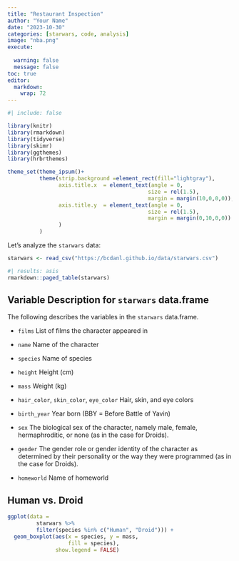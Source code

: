 ```yaml
---
title: "Restaurant Inspection"
author: "Your Name"
date: "2023-10-30"
categories: [starwars, code, analysis]
image: "nba.png"
execute: 
  
  warning: false
  message: false
toc: true
editor: 
  markdown: 
    wrap: 72
---
```


```r
#| include: false

library(knitr)
library(rmarkdown)
library(tidyverse)
library(skimr)
library(ggthemes)
library(hrbrthemes)

theme_set(theme_ipsum()+
          theme(strip.background =element_rect(fill="lightgray"),
                axis.title.x  = element_text(angle = 0,
                                            size = rel(1.5),
                                            margin = margin(10,0,0,0)),
                axis.title.y  = element_text(angle = 0,
                                            size = rel(1.5),
                                            margin = margin(0,10,0,0))
                )
          )
```

Let's analyze the `starwars` data:

```r
starwars <- read_csv("https://bcdanl.github.io/data/starwars.csv")
```

```r
#| results: asis
rmarkdown::paged_table(starwars) 
```

## Variable Description for `starwars` data.frame

The following describes the variables in the `starwars` data.frame.

-   `films` List of films the character appeared in

-   `name` Name of the character

-   `species` Name of species

-   `height` Height (cm)

-   `mass` Weight (kg)

-   `hair_color`, `skin_color`, `eye_color` Hair, skin, and eye colors

-   `birth_year` Year born (BBY = Before Battle of Yavin)

-   `sex` The biological sex of the character, namely male, female,
    hermaphroditic, or none (as in the case for Droids).

-   `gender` The gender role or gender identity of the character as
    determined by their personality or the way they were programmed (as
    in the case for Droids).

-   `homeworld` Name of homeworld

## Human vs. Droid

```r
ggplot(data = 
         starwars %>% 
         filter(species %in% c("Human", "Droid"))) +
  geom_boxplot(aes(x = species, y = mass, 
                   fill = species),
               show.legend = FALSE)

```
